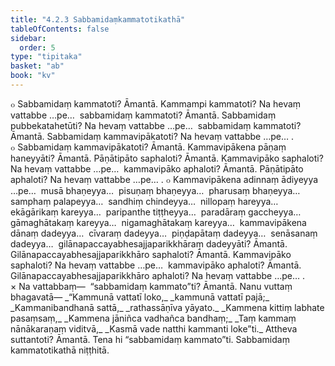 ```yaml
---
title: "4.2.3 Sabbamidaṃkammatotikathā"
tableOfContents: false
sidebar:
  order: 5
type: "tipitaka"
basket: "ab"
book: "kv"
---
```



<DynamicBreadcrumb />

<Division number="783" book="kv">

<Paragraph number="2446" book="kv">
๐ Sabbamidaṃ kammatoti? Āmantā. Kammampi kammatoti? Na hevaṃ vattabbe …pe…  sabbamidaṃ kammatoti? Āmantā. Sabbamidaṃ pubbekatahetūti? Na hevaṃ vattabbe …pe…  sabbamidaṃ kammatoti? Āmantā. Sabbamidaṃ kammavipākatoti? Na hevaṃ vattabbe …pe… .
</Paragraph>

</Division>
<Division number="784" book="kv">

<Paragraph number="2447" book="kv">
๐ Sabbamidaṃ kammavipākatoti? Āmantā. Kammavipākena pāṇaṃ haneyyāti? Āmantā. Pāṇātipāto saphaloti? Āmantā. Kammavipāko saphaloti? Na hevaṃ vattabbe …pe…  kammavipāko aphaloti? Āmantā. Pāṇātipāto aphaloti? Na hevaṃ vattabbe …pe… .
</Paragraph>

<Paragraph number="2448" book="kv">
๐ Kammavipākena adinnaṃ ādiyeyya …pe…  musā bhaṇeyya…  pisuṇaṃ bhaṇeyya…  pharusaṃ bhaṇeyya…  samphaṃ palapeyya…  sandhiṃ chindeyya…  nillopaṃ hareyya…  ekāgārikaṃ kareyya…  paripanthe tiṭṭheyya…  paradāraṃ gaccheyya…  gāmaghātakaṃ kareyya…  nigamaghātakaṃ kareyya…  kammavipākena dānaṃ dadeyya…  cīvaraṃ dadeyya…  piṇḍapātaṃ dadeyya…  senāsanaṃ dadeyya…  gilānapaccayabhesajjaparikkhāraṃ dadeyyāti? Āmantā. Gilānapaccayabhesajjaparikkhāro saphaloti? Āmantā. Kammavipāko saphaloti? Na hevaṃ vattabbe …pe…  kammavipāko aphaloti? Āmantā. Gilānapaccayabhesajjaparikkhāro aphaloti? Na hevaṃ vattabbe …pe… .
</Paragraph>

</Division>
<Division number="785" book="kv">

<Paragraph number="2449" book="kv">
× Na vattabbaṃ—  “sabbamidaṃ kammato”ti? Āmantā. Nanu vuttaṃ bhagavatā—
</Paragraph>

<Paragraph number="2450" type="verses" book="kv">
_“Kammunā vattatī loko,_  
_kammunā vattatī pajā;_  
_Kammanibandhanā sattā,_  
_rathassāṇīva yāyato._  

</Paragraph>

<Paragraph number="2451" type="verses" book="kv">
_Kammena kittiṃ labhate pasaṃsaṃ,_  
_Kammena jāniñca vadhañca bandhaṃ;_  
_Taṃ kammaṃ nānākaraṇaṃ viditvā,_  
_Kasmā vade natthi kammanti loke”ti._  

</Paragraph>

<Paragraph number="2452" book="kv">
Attheva suttantoti? Āmantā. Tena hi “sabbamidaṃ kammato”ti.

</Paragraph>
</Division>

<Paragraph number="2453" type="center" book="kv">
Sabbamidaṃ kammatotikathā niṭṭhitā.
</Paragraph>